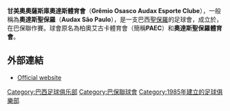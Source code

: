 {{expand|time=2015-03-29T15:18:31+00:00}}
{{unreferenced|time=2015-03-29T15:18:31+00:00}}
{{Infobox football club
| clubname      = 奧達斯<br />Audax
| image         = [[File:Grêmio_Osasco_Audax_(01)_-_SP.png|180px]]
| caption       = 
| fullname      = Grêmio Osasco Audax Esporte Clube
| founded       = {{Start date and years ago|mf=yes|1985|12|08|p=y}}
| dissolved     = 
| ground        = [[利伯拉迪球場|利伯拉迪球場]], [[Brazil|Brazil]]
| capacity      = 12,430
| owntitle      = 
| owner         = 
| chrtitle      = 主席
| chairman      = [[Renato_Dos_Santos_Botega|Renato Dos Santos Botega]]
| mgrtitle      = 總教練
| manager       = [[盧斯安奴·昆杜斯·達·施華|盧斯安奴·昆杜斯·達·施華]]
| league        = 
| season        = 
| position      = 
| website       = https://archive.is/20121206021752/http://www.audaxsp.com.br/
| kit_alt1      = 
| pattern_la1   = _goaudax14h
| pattern_b1    = _goaudax14h
| pattern_ra1   = _goaudax14h
| pattern_sh1   = _osasco14h
| pattern_so1   = 
| leftarm1      = FFFF00
| body1         = FFFF00
| rightarm1     = FFFF00
| shorts1       = FF0000
| socks1        = FF0000
| kit_alt2      = 
| pattern_la2   = _goaudax14a
| pattern_b2    = _goaudax14a
| pattern_ra2   = _goaudax14a
| pattern_sh2   = _osasco14a
| pattern_so2   = 
| leftarm2      = FFFFFF
| body2         = FFFFFF
| rightarm2     = FFFFFF
| shorts2       = FFFFFF
| socks2        = FFFFFF
| kit_alt3      = 
| pattern_la3   = 
| pattern_b3    = 
| pattern_ra3   = 
| pattern_sh3   = 
| pattern_so3   = 
| pattern_name3 = 
| leftarm3      = 
| body3         = 
| rightarm3     = 
| shorts3       = 
| socks3        = 
| American      = true
}}
'''甘美奧奧薩斯庫奧達斯體育會'''（'''Grêmio Osasco Audax Esporte Clube'''），一般稱為'''奧達斯聖保羅'''（'''Audax São Paulo'''），是一支巴西[[聖保羅|聖保羅]]的足球會，成立於，在巴保聯作賽。球會原名為柏奧艾古卡體育會（簡稱'''PAEC'''）和'''奧達斯聖保羅體育會'''。

==外部連結==
*{{in lang|pt}} [http://www.audaxsp.com.br/ Official website] {{Webarchive|url=https://archive.is/20121206021752/http://www.audaxsp.com.br/ |date=2012-12-06 }}

{{fc-stub}}
{{巴保聯}}

{{DEFAULTSORT:Grêmio Osasco Audax Esporte Clube}}
[[Category:巴西足球俱乐部|Category:巴西足球俱乐部]]
[[Category:巴保聯球會|Category:巴保聯球會]]
[[Category:1985年建立的足球俱樂部|Category:1985年建立的足球俱樂部]]
